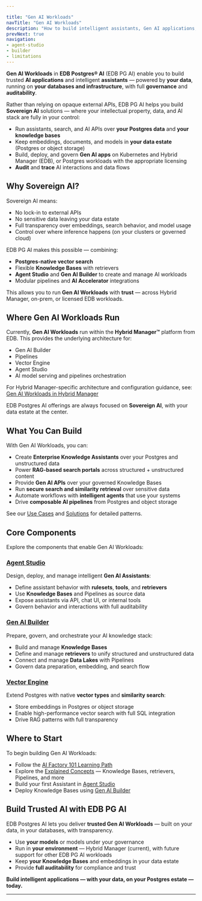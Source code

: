 ```yaml
---

title: "Gen AI Workloads"
navTitle: "Gen AI Workloads"
description: "How to build intelligent assistants, Gen AI applications, and retrieval-augmented search with Knowledge Bases, retrievers, and Postgres vector search — fully Sovereign AI, on your data estate."
prevNext: true
navigation:
- agent-studio
- builder
- limitations
---
```


**Gen AI Workloads** in **EDB Postgres® AI** (EDB PG AI) enable you to build trusted **AI applications** and intelligent **assistants** — powered by **your data**, running on **your databases and infrastructure**, with full **governance** and **auditability**.

Rather than relying on opaque external APIs, EDB PG AI helps you build **Sovereign AI** solutions — where your intellectual property, data, and AI stack are fully in your control:

-   Run assistants, search, and AI APIs over **your Postgres data** and **your knowledge bases**
-   Keep embeddings, documents, and models in **your data estate** (Postgres or object storage)
-   Build, deploy, and govern **Gen AI apps** on Kubernetes and Hybrid Manager (EDB), or Postgres workloads with the appropriate licensing
-   **Audit** and **trace** AI interactions and data flows

## Why Sovereign AI?

Sovereign AI means:

-   No lock-in to external APIs
-   No sensitive data leaving your data estate
-   Full transparency over embeddings, search behavior, and model usage
-   Control over where inference happens (on your clusters or governed cloud)

EDB PG AI makes this possible — combining:

-   **Postgres-native vector search**
-   Flexible **Knowledge Bases** with retrievers
-   **Agent Studio** and **Gen AI Builder** to create and manage AI workloads
-   Modular pipelines and **AI Accelerator** integrations

This allows you to run **Gen AI Workloads** with **trust** — across Hybrid Manager, on-prem, or licensed EDB workloads.

## Where Gen AI Workloads Run

Currently, **Gen AI Workloads** run within the **Hybrid Manager™** platform from EDB. This provides the underlying architecture for:

-   Gen AI Builder
-   Pipelines
-   Vector Engine
-   Agent Studio
-   AI model serving and pipelines orchestration

For Hybrid Manager-specific architecture and configuration guidance, see:
[Gen AI Workloads in Hybrid Manager](/edb-postgres-ai/latest/hybrid-manager/ai-factory/gen-ai/)

EDB Postgres AI offerings are always focused on **Sovereign AI**, with your data estate at the center.

## What You Can Build

With Gen AI Workloads, you can:

-   Create **Enterprise Knowledge Assistants** over your Postgres and unstructured data
-   Power **RAG-based search portals** across structured + unstructured content
-   Provide **Gen AI APIs** over your governed Knowledge Bases
-   Run **secure search and similarity retrieval** over sensitive data
-   Automate workflows with **intelligent agents** that use your systems
-   Drive **composable AI pipelines** from Postgres and object storage

See our [Use Cases](/edb-postgres-ai/latest/ai-factory/learn/use-cases/) and [Solutions](/edb-postgres-ai/latest/ai-factory/learn/solutions/) for detailed patterns.

## Core Components

Explore the components that enable Gen AI Workloads:

### [Agent Studio](agent-studio/)

Design, deploy, and manage intelligent **Gen AI Assistants**:

-   Define assistant behavior with **rulesets**, **tools**, and **retrievers**
-   Use **Knowledge Bases** and Pipelines as source data
-   Expose assistants via API, chat UI, or internal tools
-   Govern behavior and interactions with full auditability

### [Gen AI Builder](builder/)

Prepare, govern, and orchestrate your AI knowledge stack:

-   Build and manage **Knowledge Bases**
-   Define and manage **retrievers** to unify structured and unstructured data
-   Connect and manage **Data Lakes** with Pipelines
-   Govern data preparation, embedding, and search flow

### [Vector Engine](/edb-postgres-ai/latest/ai-factory/vector-engine/)

Extend Postgres with native **vector types** and **similarity search**:

-   Store embeddings in Postgres or object storage
-   Enable high-performance vector search with full SQL integration
-   Drive RAG patterns with full transparency

## Where to Start

To begin building Gen AI Workloads:

-   Follow the [AI Factory 101 Learning Path](/edb-postgres-ai/latest/ai-factory/learn/paths/101/)
-   Explore the [Explained Concepts](/edb-postgres-ai/latest/ai-factory/learn/explained/) — Knowledge Bases, retrievers, Pipelines, and more
-   Build your first Assistant in [Agent Studio](agent-studio/)
-   Deploy Knowledge Bases using [Gen AI Builder](builder/)

## Build Trusted AI with EDB PG AI

EDB Postgres AI lets you deliver **trusted Gen AI Workloads** — built on your data, in your databases, with transparency.

-   Use **your models** or models under your governance
-   Run in **your environment** — Hybrid Manager (current), with future support for other EDB PG AI workloads
-   Keep **your Knowledge Bases** and embeddings in your data estate
-   Provide **full auditability** for compliance and trust

**Build intelligent applications — with your data, on your Postgres estate — today.**

* * *

